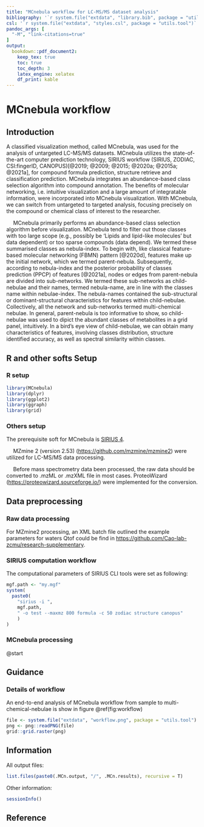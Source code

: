 ```yaml
---
title: "MCnebula workflow for LC-MS/MS dataset analysis"
bibliography: '`r system.file("extdata", "library.bib", package = "utils.tool")`'
csl: '`r system.file("extdata", "styles.csl", package = "utils.tool")`'
pandoc_args: [
  "-M", "link-citations=true"
]
output:
  bookdown::pdf_document2:
    keep_tex: true
    toc: true
    toc_depth: 3
    latex_engine: xelatex
    df_print: kable
---
```


# MCnebula workflow

## Introduction

A classified visualization method, called MCnebula, was used for the analysis of untargeted LC-MS/MS datasets.
MCnebula utilizes the state-of-the-art computer prediction technology, SIRIUS workflow (SIRIUS, ZODIAC, CSI:fingerID, CANOPUS)[@2019; @2009; @2015; @2020a; @2015a; @2021a], for compound formula prediction, structure retrieve and classification prediction.
MCnebula integrates an abundance-based class selection algorithm into compound annotation.
The benefits of molecular networking, i.e. intuitive visualization and a large amount of integratable information, were incorporated into MCnebula visualization.
With MCnebula, we can switch from untargeted to targeted analysis, focusing precisely on the compound or chemical class of interest to the researcher.  

&ensp;&ensp; 
MCnebula primarily performs an abundance-based class selection algorithm before visualization.
MCnebula tend to filter out those classes with too large scope (e.g., possibly be 'Lipids and lipid-like molecules' but data dependent) or too sparse compounds (data depend).
We termed these summarised classes as nebula-index.
To begin with, like classical feature-based molecular networking (FBMN) pattern [@2020d], features make up the initial network, which we termed parent-nebula.
Subsequently, according to nebula-index and the posterior probability of classes prediction (PPCP) of features [@2021a], nodes or edges from parent-nebula are divided into sub-networks.
We termed these sub-networks as child-nebulae and their names, termed nebula-name, are in line with the classes name within nebulae-index.
The nebula-names contained the sub-structural or dominant-structural characteristics for features within child-nebulae.
Collectively, all the network and sub-networks termed multi-chemical nebulae.
In general, parent-nebula is too informative to show, so child-nebulae was used to dipict the abundant classes of metabolites in a grid panel, intuitively.
In a bird's eye view of child-nebulae, we can obtain many characteristics of features, involving classes distribution, structure identified accuracy, as well as spectral similarity within classes.

## R and other softs Setup

### R setup

```r
library(MCnebula)
library(dplyr)
library(ggplot2)
library(ggraph)
library(grid)
```

### Others setup

The prerequisite soft for MCnebula is [SIRIUS 4](https://bio.informatik.uni-jena.de/software/sirius/).  

&ensp;&ensp; 
MZmine 2 (version 2.53) (<https://github.com/mzmine/mzmine2>) were utilized for LC-MS/MS data processing.

&ensp;&ensp; 
Before mass spectrometry data been processed, the raw data should be converted to .mzML or .mzXML file in most cases.
ProteoWizard (<https://proteowizard.sourceforge.io/>) were implemented for the conversion.

## Data preprocessing

### Raw data processing

For MZmine2 processing, an XML batch file outlined the example parameters for waters Qtof could be find in <https://github.com/Cao-lab-zcmu/research-supplementary>.

### SIRIUS computation workflow

The computational parameters of SIRIUS CLI tools were set as following:

```r
mgf.path <- "my.mgf"
system(
  paste0(
    "sirius -i ",
    mgf.path,
    " -o test --maxmz 800 formula -c 50 zodiac structure canopus"
    )
)
```

### MCnebula processing

@start

## Guidance

### Details of workflow

An end-to-end analysis of MCnebula workflow from sample to multi-chemical-nebulae is show in figure \@ref(fig:workflow)

```r
file <- system.file("extdata", "workflow.png", package = "utils.tool")
png <- png::readPNG(file)
grid::grid.raster(png)
```

## Information

All output files:

```r
list.files(paste0(.MCn.output, "/", .MCn.results), recursive = T)
```

Other information:

```r
sessionInfo()
```

## Reference

